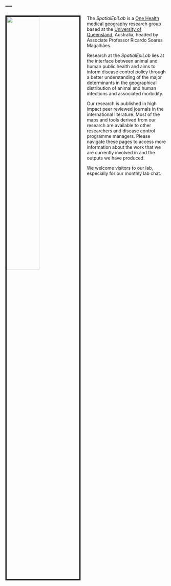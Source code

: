 ---
---

<link rel="stylesheet" href="styles.css" type="text/css">

<img src="images/epilogosmall.png" style="width:45%; border:4px solid; margin-right: 20px; margin-bottom: 20px" align="left">

The *SpatialEpiLab* is a [One Health](https://www.who.int/features/qa/one-health/en/){target="_blank"} medical geography research group based at the [University of Queensland](https://veterinary-science.uq.edu.au/){target="_blank"}, Australia, headed by Associate Professor Ricardo Soares Magalhães.

Research at the *SpatialEpiLab* lies at the interface between animal and human public health and aims to inform disease control policy through a better understanding of the major determinants in the geographical distribution of animal and human infections and associated morbidity.

Our research is published in high impact peer reviewed journals in the international literature. Most of the maps and tools derived from our research are available to other researchers and disease control programme managers. Please navigate these pages to access more information about the work that we are currently involved in and the outputs we have produced. 

We welcome visitors to our lab, especially for our monthly lab chat.
